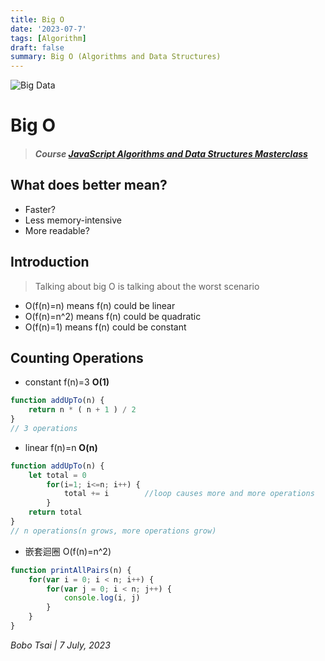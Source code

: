 ```yaml
---
title: Big O
date: '2023-07-7'
tags: [Algorithm]
draft: false
summary: Big O (Algorithms and Data Structures)
---
```


<img className="inline" src="/static/images/Blog/big_data.jpg" alt="Big Data" />

# Big O
> ##### Course [JavaScript Algorithms and Data Structures Masterclass](https://www.udemy.com/course/js-algorithms-and-data-structures-masterclass/)

## What does better mean?
- Faster?
- Less memory-intensive
- More readable? 

## Introduction

>  Talking about big O is talking about the worst scenario

- O(f(n)=n) means f(n) could be linear
- O(f(n)=n^2) means f(n) could be quadratic
- O(f(n)=1) means f(n) could be constant

## Counting Operations

- constant  f(n)=3   **O(1)**
```js
function addUpTo(n) {
	return n * ( n + 1 ) / 2
}
// 3 operations
```

- linear   f(n)=n   **O(n)**
```js
function addUpTo(n) {
	let total = 0
		for(i=1; i<=n; i++) {
			total += i        //loop causes more and more operations
		}
	return total
}
// n operations(n grows, more operations grow)
```

- 嵌套迴圈 O(f(n)=n^2)
```js
function printAllPairs(n) {
	for(var i = 0; i < n; i++) {
		for(var j = 0; i < n; j++) {
			console.log(i, j)
		}
	}
}
```
<em> Bobo Tsai | 7 July, 2023 </em>


